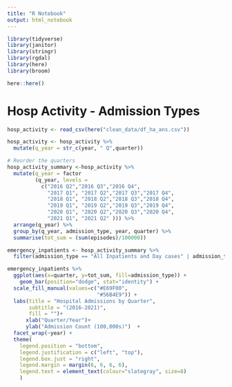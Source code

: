 ```yaml
---
title: "R Notebook"
output: html_notebook
---
```

```r
library(tidyverse)
library(janitor)
library(stringr)
library(rgdal)
library(here)
library(broom)
```

```r
here::here()
```

# Hosp Activity - Admission Types

```r
hosp_activity <- read_csv(here("clean_data/df_ha_ans.csv"))
```

```r
hosp_activity <- hosp_activity %>% 
  mutate(q_year = str_c(year, " Q",quarter))
```

```r
# Reorder the quarters
hosp_activity_summary <-hosp_activity %>% 
  mutate(q_year = factor
         (q_year, levels =
           c("2016 Q2","2016 Q3","2016 Q4",
             "2017 Q1", "2017 Q2","2017 Q3","2017 Q4",
             "2018 Q1", "2018 Q2","2018 Q3","2018 Q4",             
             "2019 Q1", "2019 Q2","2019 Q3","2019 Q4",            
             "2020 Q1", "2020 Q2","2020 Q3","2020 Q4",           
             "2021 Q1", "2021 Q2" ))) %>% 
  arrange(q_year) %>% 
  group_by(q_year, admission_type, year, quarter) %>% 
  summarise(tot_sum = (sum(episodes)/100000))
```

```r
emergency_inpatients <- hosp_activity_summary %>% 
  filter(admission_type == "All Inpatients and Day cases" | admission_type == "Emergency Inpatients") 
```

```r
emergency_inpatients %>% 
  ggplot(aes(x=quarter, y=tot_sum, fill=admission_type)) + 
    geom_bar(position="dodge", stat="identity") +
  scale_fill_manual(values=c("#E69F00",
                             "#56B4E9")) +
  labs(title = "Hospital Admissions by Quarter",
       subtitle = "(2016-2021)",
       fill = "")+
      xlab("Quarter/Year")+
      ylab("Admission Count (100,000s)")  +
  facet_wrap(~year) +
  theme(
    legend.position = "bottom",
    legend.justification = c("left", "top"),
    legend.box.just = "right",
    legend.margin = margin(6, 6, 6, 6),
    legend.text = element_text(colour="slategray", size=8)
    )
```

